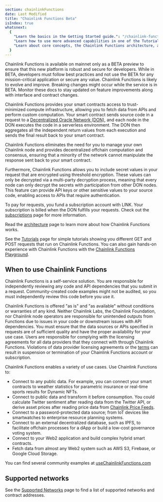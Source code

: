 ```yaml
---
section: chainlinkFunctions
date: Last Modified
title: "Chainlink Functions Beta"
isIndex: true
whatsnext:
  {
    "Learn the basics in the Getting Started guide.": "/chainlink-functions/getting-started",
    "Learn how to use more advanced capabilities in one of the Tutorials.": "/chainlink-functions/tutorials",
    "Learn about core concepts, the Chainlink Functions architecture, and billing.": "/chainlink-functions/resources",
  }
---
```



<Aside type="note" title="Mainnet Beta">
Chainlink Functions is available on mainnet only as a BETA preview to ensure that this new platform is robust and secure for developers. While in BETA, developers must follow best practices and not use the BETA for any mission-critical application or secure any value. Chainlink Functions is likely to evolve and improve. Breaking changes might occur while the service is in BETA. Monitor these docs to stay updated on feature improvements along with interface and contract changes.

</Aside>

Chainlink Functions provides your smart contracts access to trust-minimized compute infrastructure, allowing you to fetch data from APIs and perform custom computation. Your smart contract sends source code in a request to a [Decentralized Oracle Network (DON)](/chainlink-functions/resources/concepts), and each node in the DON executes the code in a serverless environment. The DON then aggregates all the independent return values from each execution and sends the final result back to your smart contract.

Chainlink Functions eliminates the need for you to manage your own Chainlink node and provides decentralized offchain computation and consensus, ensuring that a minority of the network cannot manipulate the response sent back to your smart contract.

Furthermore, Chainlink Functions allows you to include secret values in your request that are encrypted using threshold encryption. These values can only be decrypted via a multi-party decryption process, meaning that every node can only decrypt the secrets with participation from other DON nodes. This feature can provide API keys or other sensitive values to your source code, enabling access to APIs that require authentication.

To pay for requests, you fund a subscription account with LINK. Your subscription is billed when the DON fulfills your requests. Check out the [subscriptions](/chainlink-functions/resources/subscriptions) page for more information.

Read the [architecture](/chainlink-functions/resources/architecture) page to learn more about how Chainlink Functions works.

See the [Tutorials](/chainlink-functions/tutorials) page for simple tutorials showing you different GET and POST requests that run on Chainlink Functions. You can also gain hands-on experience with Chainlink Functions with the [Chainlink Functions Playground](https://functions.chain.link/playground).

## When to use Chainlink Functions

<Aside type="note">
Chainlink Functions is a self-service solution. You are responsible for independently reviewing any code and API dependencies that you submit in a request. Community-created code examples might not be audited, so you must independently review this code before you use it.

Chainlink Functions is offered "as is" and "as available" without conditions or warranties of any kind. Neither Chainlink Labs, the Chainlink Foundation, nor Chainlink node operators are responsible for unintended outputs from Functions due to issues in your code or downstream issues with API dependencies. You must ensure that the data sources or APIs specified in requests are of sufficient quality and have the proper availability for your use case. Users are responsible for complying with the licensing agreements for all data providers that they connect with through Chainlink Functions. Violations of data provider licensing agreements or the [terms](https://chain.link/terms) can result in suspension or termination of your Chainlink Functions account or subscription.

</Aside>

Chainlink Functions enables a variety of use cases. Use Chainlink Functions to:

- Connect to any public data. For example, you can connect your smart contracts to weather statistics for parametric insurance or real-time sports results for Dynamic NFTs.
- Connect to public data and transform it before consumption. You could calculate Twitter sentiment after reading data from the Twitter API, or derive asset prices after reading price data from [Chainlink Price Feeds](/data-feeds/price-feeds).
- Connect to a password-protected data source; from IoT devices like smartwatches to enterprise resource planning systems.
- Connect to an external decentralized database, such as IPFS, to facilitate offchain processes for a dApp or build a low-cost governance voting system.
- Connect to your Web2 application and build complex hybrid smart contracts.
- Fetch data from almost any Web2 system such as AWS S3, Firebase, or Google Cloud Storage.

You can find several community examples at [useChainlinkFunctions.com](https://www.usechainlinkfunctions.com/)

## Supported networks

See the [Supported Networks](/chainlink-functions/supported-networks) page to find a list of supported networks and contract addresses.
